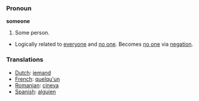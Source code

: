 === Pronoun ===

'''someone'''

#Some person.
*Logically related to [[everyone]] and [[no one]].  Becomes [[no one]] via [[negation]].

=== Translations ===
*[[Dutch]]: [[iemand]]
*[[French]]: [[quelqu'un]]
*[[Romanian]]: [[cineva]]
*[[Spanish]]: [[alguien]]